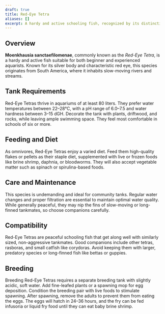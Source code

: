 ```yaml
---
draft: true
title: Red-Eye Tetra
aliases: []
excerpt: A hardy and active schooling fish, recognized by its distinctive red eyes and silvery body.
---
```


## Overview

**Moenkhausia sanctaefilomenae**, commonly known as the _Red-Eye Tetra_, is a hardy and active fish suitable for both
beginner and experienced aquarists. Known for its silver body and characteristic red eye, this species originates from
South America, where it inhabits slow-moving rivers and streams.

## Tank Requirements

Red-Eye Tetras thrive in aquariums of at least 80 liters. They prefer water temperatures between 22–28°C, with a pH
range of 6.0–7.5 and water hardness between 3–15 dGH. Decorate the tank with plants, driftwood, and rocks, while leaving
ample swimming space. They feel most comfortable in schools of six or more.

## Feeding and Diet

As omnivores, Red-Eye Tetras enjoy a varied diet. Feed them high-quality flakes or pellets as their staple diet,
supplemented with live or frozen foods like brine shrimp, daphnia, or bloodworms. They will also accept vegetable matter
such as spinach or spirulina-based foods.

## Care and Maintenance

This species is undemanding and ideal for community tanks. Regular water changes and proper filtration are essential to
maintain optimal water quality. While generally peaceful, they may nip the fins of slow-moving or long-finned tankmates,
so choose companions carefully.

## Compatibility

Red-Eye Tetras are peaceful schooling fish that get along well with similarly sized, non-aggressive tankmates. Good
companions include other tetras, rasboras, and small catfish like corydoras. Avoid keeping them with larger, predatory
species or long-finned fish like bettas or guppies.

## Breeding

Breeding Red-Eye Tetras requires a separate breeding tank with slightly acidic, soft water. Add fine-leafed plants or a
spawning mop for egg deposition. Condition the breeding pair with live foods to stimulate spawning. After spawning,
remove the adults to prevent them from eating the eggs. The eggs will hatch in 24–36 hours, and the fry can be fed
infusoria or liquid fry food until they can eat baby brine shrimp.
